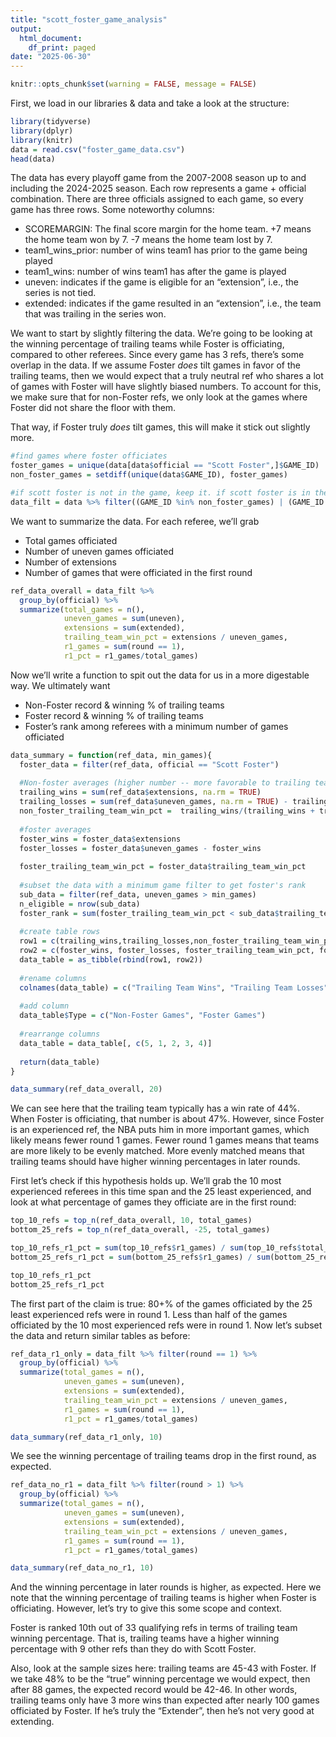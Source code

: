 ```yaml
---
title: "scott_foster_game_analysis"
output:
  html_document:
    df_print: paged
date: "2025-06-30"
---
```


```r
knitr::opts_chunk$set(warning = FALSE, message = FALSE) 
```

First, we load in our libraries & data and take a look at the structure:

```r
library(tidyverse)
library(dplyr)
library(knitr)
data = read.csv("foster_game_data.csv")
head(data)
```

The data has every playoff game from the 2007-2008 season up to and including the 2024-2025 season. Each row represents a game + official combination. There are three officials assigned to each game, so every game has three rows. Some noteworthy columns:

- SCOREMARGIN: The final score margin for the home team. +7 means the home team won by 7. -7 means the home team lost by 7.
- team1_wins_prior: number of wins team1 has prior to the game being played
- team1_wins: number of wins team1 has after the game is played
- uneven: indicates if the game is eligible for an "extension", i.e., the series is not tied.
- extended: indicates if the game resulted in an "extension", i.e., the team that was trailing in the series won.

We want to start by slightly filtering the data. We're going to be looking at the winning percentage of trailing teams while Foster is officiating, compared to other referees. Since every game has 3 refs, there's some overlap in the data. If we assume Foster *does* tilt games in favor of the trailing teams, then we would expect that a truly neutral ref who shares a lot of games with Foster will have slightly biased numbers. To account for this, we make sure that for non-Foster refs, we only look at the games where Foster did not share the floor with them.

That way, if Foster truly *does* tilt games, this will make it stick out slightly more.


```r
#find games where foster officiates
foster_games = unique(data[data$official == "Scott Foster",]$GAME_ID)
non_foster_games = setdiff(unique(data$GAME_ID), foster_games)

#if scott foster is not in the game, keep it. if scott foster is in the game, keep only his row
data_filt = data %>% filter((GAME_ID %in% non_foster_games) | (GAME_ID %in% foster_games & official == "Scott Foster"))
```

We want to summarize the data. For each referee, we'll grab

- Total games officiated
- Number of uneven games officiated
- Number of extensions
- Number of games that were officiated in the first round

```r
ref_data_overall = data_filt %>%
  group_by(official) %>%
  summarize(total_games = n(),
            uneven_games = sum(uneven),
            extensions = sum(extended),
            trailing_team_win_pct = extensions / uneven_games,
            r1_games = sum(round == 1),
            r1_pct = r1_games/total_games)
```

Now we'll write a function to spit out the data for us in a more digestable way. We ultimately want

- Non-Foster record & winning % of trailing teams
- Foster record & winning % of trailing teams
- Foster's rank among referees with a minimum number of games officiated

```r
data_summary = function(ref_data, min_games){
  foster_data = filter(ref_data, official == "Scott Foster")
  
  #Non-foster averages (higher number -- more favorable to trailing team)
  trailing_wins = sum(ref_data$extensions, na.rm = TRUE)
  trailing_losses = sum(ref_data$uneven_games, na.rm = TRUE) - trailing_wins
  non_foster_trailing_team_win_pct =  trailing_wins/(trailing_wins + trailing_losses) 
  
  #foster averages
  foster_wins = foster_data$extensions
  foster_losses = foster_data$uneven_games - foster_wins
  
  foster_trailing_team_win_pct = foster_data$trailing_team_win_pct
  
  #subset the data with a minimum game filter to get foster's rank
  sub_data = filter(ref_data, uneven_games > min_games)
  n_eligible = nrow(sub_data)
  foster_rank = sum(foster_trailing_team_win_pct < sub_data$trailing_team_win_pct)
  
  #create table rows
  row1 = c(trailing_wins,trailing_losses,non_foster_trailing_team_win_pct,n_eligible)
  row2 = c(foster_wins, foster_losses, foster_trailing_team_win_pct, foster_rank)
  data_table = as_tibble(rbind(row1, row2))
  
  #rename columns
  colnames(data_table) = c("Trailing Team Wins", "Trailing Team Losses", "Trailing Team Winning %", "Rank")
  
  #add column
  data_table$Type = c("Non-Foster Games", "Foster Games")
  
  #rearrange columns
  data_table = data_table[, c(5, 1, 2, 3, 4)]
  
  return(data_table)
}
```

```r
data_summary(ref_data_overall, 20)
```

We can see here that the trailing team typically has a win rate of 44%. When Foster is officiating, that number is about 47%. However, since Foster is an experienced ref, the NBA puts him in more important games, which likely means fewer round 1 games. Fewer round 1 games means that teams are more likely to be evenly matched. More evenly matched means that trailing teams should have higher winning percentages in later rounds.

First let's check if this hypothesis holds up. We'll grab the 10 most experienced referees in this time span and the 25 least experienced, and look at what percentage of games they officiate are in the first round:

```r
top_10_refs = top_n(ref_data_overall, 10, total_games)
bottom_25_refs = top_n(ref_data_overall, -25, total_games)

top_10_refs_r1_pct = sum(top_10_refs$r1_games) / sum(top_10_refs$total_games)
bottom_25_refs_r1_pct = sum(bottom_25_refs$r1_games) / sum(bottom_25_refs$total_games)

top_10_refs_r1_pct
bottom_25_refs_r1_pct
```

The first part of the claim is true: 80+% of the games officiated by the 25 least experienced refs were in round 1. Less than half of the games officiated by the 10 most experienced refs were in round 1.  Now let's subset the data and return similar tables as before:


```r
ref_data_r1_only = data_filt %>% filter(round == 1) %>%
  group_by(official) %>%
  summarize(total_games = n(),
            uneven_games = sum(uneven),
            extensions = sum(extended),
            trailing_team_win_pct = extensions / uneven_games,
            r1_games = sum(round == 1),
            r1_pct = r1_games/total_games)

data_summary(ref_data_r1_only, 10)
```

We see the winning percentage of trailing teams drop in the first round, as expected. 

```r
ref_data_no_r1 = data_filt %>% filter(round > 1) %>%
  group_by(official) %>%
  summarize(total_games = n(),
            uneven_games = sum(uneven),
            extensions = sum(extended),
            trailing_team_win_pct = extensions / uneven_games,
            r1_games = sum(round == 1),
            r1_pct = r1_games/total_games)

data_summary(ref_data_no_r1, 10)
```

And the winning percentage in later rounds is higher, as expected. Here we note that the winning percentage of trailing teams is higher when Foster is officiating. However, let's try to give this some scope and context.

Foster is ranked 10th out of 33 qualifying refs in terms of trailing team winning percentage. That is, trailing teams have a higher winning percentage with 9 other refs than they do with Scott Foster.

Also, look at the sample sizes here: trailing teams are 45-43 with Foster. If we take 48% to be the "true" winning percentage we would expect, then after 88 games, the expected record would be 42-46. In other words, trailing teams only have 3 more wins than expected after nearly 100 games officiated by Foster. If he's truly the "Extender", then he's not very good at extending.


